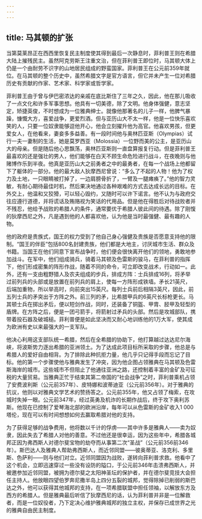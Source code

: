 ```yaml
---
---
---
```

title: 马其顿的扩张
---




当第莫莱昂正在西西里恢复民主制度使其得到最后一次静息时，菲利普王则在希腊大陆上摧残民主。虽然阿克劳斯王注重文治，但在菲利普王即位时，马其顿大体上仍是一个由耐劳不识字的山地居民组成的野蛮国家。菲利普王在公元前359年就位。在马其顿的整个历史中，虽然希腊文字是官方语言，但它并未产生一位对希腊历史有贡献的作家、艺术家、科学家或哲学家。

菲利普王由于曾与伊巴密浓达的亲戚在底比斯住了三年之久，因此，他在那儿吸收了一点文化和许多军事思想。他具有一切美德，除了文明。他身体强健，意志坚定，矫捷英俊，不时想成为一位雅典绅士。就像他那著名的儿子一样，他脾气暴躁，慷慨大方，喜爱战争，更爱烈酒。但与亚历山大不太一样，他是一位快乐喜欢笑的人，只要一位奴隶能够逗他开心，他会立刻擢升他为高官。他喜欢男孩，但更爱女人，在他看来，妻妾多多益善。有一段时间他与奥林匹亚斯（Olympias）试行一夫一妻制的生活，她是莫罗西亚（Molossia）一位野而美的公主，是亚历山大的母亲。但是随后他心思飘荡，奥林匹亚斯则一直盘算报复行动。但是菲利普王最喜欢的还是强壮的男人，他们能够在白天不顾生命危险进行战斗，在夜晚则与他赌博作乐到半夜。他真是亚历山大之前勇者之中的最勇者，在每一个战场上他都留下了躯体的一部分。他的最大敌人狄摩西尼曾说：“多么了不起的人物！他为了权力及土地，一只眼睛被打掉了，一边肩膀骨折了，一臂及一腿瘫痪了。”他的智力灵敏，有耐心期待最佳时机，然后果决地通过各种艰难的方式去达成长远的目标。在外交上，他温和又狡猾，可以轻心毁约，又随时可以许下诺言。他不认为与政府交往应遵行道德，并将谎话及贿赂视为笑话的代用品。但是他在得胜后对待战败者并不残忍，他给予战败的希腊人的条件，通常要优于希腊人彼此间的待遇。除了刚愎的狄摩西尼之外，凡是遇到他的人都喜欢他，认为他是当时最强健、最有趣的人物。

他的政府是贵族式，国王的权力受到了他自己身心强健及贵族是否愿意支持他的限制。“国王的伴臣”包括800名封建贵族，他们都是大地主，讨厌城市生活、群众及书籍。当国王在他们同意下宣布战争时，他们便会很快离开他们的领地，勇敢地参加战斗。在军中，他们组成骑兵，骑着马其顿及色雷斯的骏马，在菲利普的指挥下，他们形成密集的阵形作战，随着不同的命令，可立即改变战术，行动如一。此外，还有一支由粗野猎人及农夫组成的步兵，排成方阵：士兵排成16列，将矛举过前列兵的头部或是放置在前列兵的肩上，使每一方阵形成铁墙。矛长21英尺，后端加重物，所以举高时，向前突出15英尺。每列士兵前后相隔3英尺，因此，前五列士兵的矛突出于方阵之外。前三列的矛，比希腊甲兵的6英尺长标枪更长。马其顿士兵在掷出矛后，便以短剑作战，同时，还装备了铜盔、甲胄、胫甲及轻型的盾牌。在方阵之后，便是一团弓箭手，将箭射过矛兵的头部。然后是攻城部队，携带着投石器及破城槌。菲利普便是如此坚决而又耐心地训练他的1万大军，使其成为欧洲有史以来最强大的一支军队。

他决心利用这支部队统一希腊，然后在全希腊的协助下，他打算越过达达尼尔海峡，将波斯势力逐出希腊的亚洲领土。为了达成此项目标所采取的步骤，他总是与希腊人的爱好自由相背。为了排除此种抗拒力量，他几乎只记得手段而忘记了目标。他的第一个步骤使他与雅典发生了冲突，因为他企图占领雅典在马其顿及色雷斯海岸的城市。这些城市不但阻止了他通往亚洲之路，还控制着丰富的金矿及可征税的大量贸易。当雅典正忙于结束其第二帝国的“社会战争”之时，菲利普乘机占领了安费波利斯（公元前357年）、皮特娜和波蒂迪亚（公元前356年）。对于雅典的抗议，他则以对雅典文学艺术的赞扬答之。公元前355年，他又占领了梅索，在攻城时失掉一眼。公元前347年，经过英勇及机诈的长期作战后，终于攻下奥利苏斯。他现在已控制了爱琴海北部的欧洲沿岸，每年可以从色雷斯的金矿收入1 000塔伦，现在可以有时间想想如何去赢取希腊对他的支持。

为了获得足够的战争费用，他将数以千计的俘虏——其中许多是雅典人——卖为奴隶，因此失去了希腊人对他的善意。不过他还是很幸运，因为这些年中，希腊各城邦正因为弗西斯人对德尔斐宝物的劫夺而从事第二次“圣战”（公元前356前346年）。斯巴达人及雅典人帮助弗西斯人，而近邻同盟——彼奥蒂亚、洛克利、多里斯、色萨利——则与他们对立。近邻同盟因为战败，遂转向菲利普求救。他看中了这个机会，立即迅速穿过一些没有设防的隘口，于公元前346年击溃弗西斯人，并被邀参加近邻同盟，被拥为德尔斐之太阳神圣坛的保护者，并在德尔斐竞技大会担任主持人。他放眼四望伯罗奔尼撒半岛上四分五裂的城邦，觉得除掉已削弱的斯巴达之外，他可以获得其他城邦的支持，在一项希腊联盟中担任领袖，以解放东方及西方的希腊人。但是雅典最后听信了狄摩西尼的话，认为菲利普并非是一位解救者，而是一位奴役者，乃下定决心维护雅典城邦的独立主权，并保存已成世界之光的雅典自由民主制度。